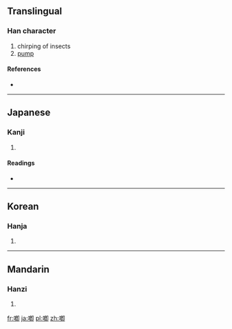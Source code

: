 {{also|唧}}
==Translingual==

===Han character===
{{Han char|rn=30|rad=口|as=09|sn=12|four=|canj=口竹心中 (RHPL)}}

# chirping of insects
# [[pump]]

====References====
* {{Han ref|kx=0199.120|dkj=03961|dj=0421.040|hdz=10657.031|uh=559E|ud=21918}}

----

==Japanese==

===Kanji===
{{ja-kanji|grade=|rs=口09}}

# {{defn|Japanese|sort=口09}}

====Readings====
* {{ja-readings|on=[[そく]] (soku), [[しょく]] (shoku)|kun=[[かこつ]] (kakotsu)}}

----

==Korean==

===Hanja===
{{ko-hanja|hangeul=[[즐]], [[직]]|rv=jeul, jik|mr=chŭl, chik}}

# {{defn|Korean|sort=口09}}

----

==Mandarin==

===Hanzi===
{{cmn-hanzi|pin=[[jī]] ([[ji1]])|wg=chi<sup>1</sup>}}

# {{defn|Mandarin|sort=口09}}

[[fr:喞]]
[[ja:喞]]
[[pl:喞]]
[[zh:喞]]